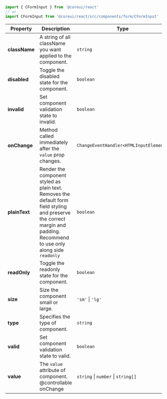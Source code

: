 
```jsx
import { CFormInput } from '@coreui/react'
// or
import CFormInput from '@coreui/react/src/components/form/CFormInput'
```

| Property | Description | Type | Default |
| --- | --- | --- | --- |
| **className** | A string of all className you want applied to the component. | `string` | - |
| **disabled** | Toggle the disabled state for the component. | `boolean` | - |
| **invalid** | Set component validation state to invalid. | `boolean` | - |
| **onChange** | Method called immediately after the `value` prop changes. | `ChangeEventHandler<HTMLInputElement>` | - |
| **plainText** | Render the component styled as plain text. Removes the default form field styling and preserve the correct margin and padding. Recommend to use only along side `readonly` | `boolean` | - |
| **readOnly** | Toggle the readonly state for the component. | `boolean` | - |
| **size** | Size the component small or large. | `'sm'` \| `'lg'` | - |
| **type** | Specifies the type of component. | `string` | text |
| **valid** | Set component validation state to valid. | `boolean` | - |
| **value** | The `value` attribute of component.<br/>@controllable onChange | `string` \| `number` \| `string[]` | - |
